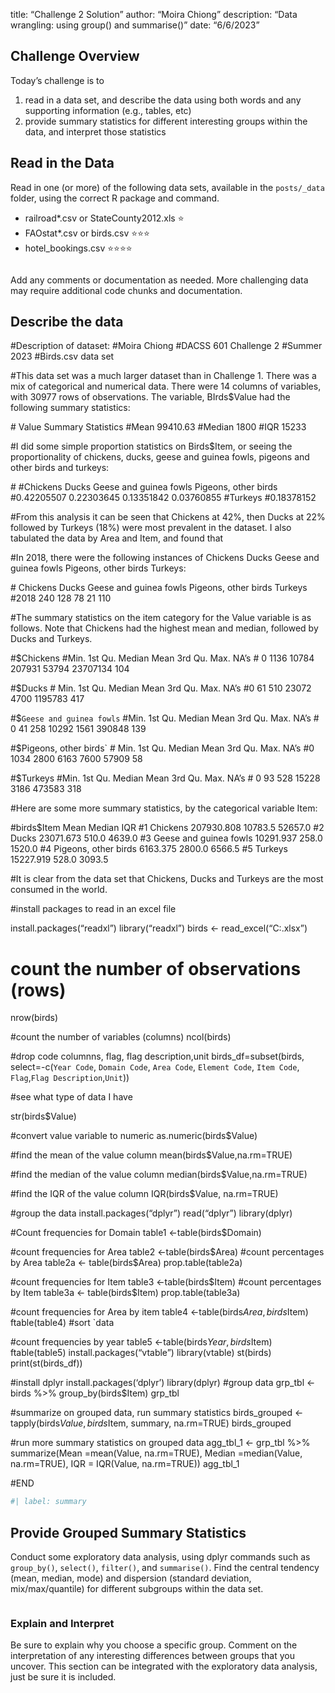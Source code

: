 title: "Challenge 2 Solution"
author: "Moira Chiong"
description: "Data wrangling: using group() and summarise()"
date: "6/6/2023"

## Challenge Overview

Today's challenge is to

1)  read in a data set, and describe the data using both words and any supporting information (e.g., tables, etc)
2)  provide summary statistics for different interesting groups within the data, and interpret those statistics

## Read in the Data

Read in one (or more) of the following data sets, available in the `posts/_data` folder, using the correct R package and command.

-   railroad\*.csv or StateCounty2012.xls ⭐
-   FAOstat\*.csv or birds.csv ⭐⭐⭐
-   hotel_bookings.csv ⭐⭐⭐⭐

```r

```

Add any comments or documentation as needed. More challenging data may require additional code chunks and documentation.

## Describe the data
#Description of dataset:
#Moira Chiong
#DACSS 601 Challenge 2
#Summer 2023
#Birds.csv data set

#This data set was a much larger dataset than in Challenge 1. There was a mix of categorical and numerical data. There were 14 columns of variables, with 30977 rows of observations. The variable, BIrds$Value had the following summary statistics:
  
 # Value Summary Statistics
#Mean 99410.63
#Median 1800
#IQR 15233

#I did some simple proportion statistics on Birds$Item, or seeing the proportionality of chickens, ducks, geese and guinea fowls, pigeons and other birds and turkeys:
  
  
 # 
  #Chickens                  Ducks Geese and guinea fowls   Pigeons, other birds 
#0.42205507             0.22303645             0.13351842             0.03760855 
#Turkeys 
#0.18378152 

#From this analysis it can be seen that Chickens at 42%, then Ducks at 22% followed by Turkeys (18%) were most prevalent in the dataset. I also tabulated the data by Area and Item, and found that 

#In 2018, there were the following instances of Chickens Ducks Geese and guinea fowls Pigeons, other birds Turkeys:
  
 # Chickens Ducks Geese and guinea fowls Pigeons, other birds Turkeys 
#2018       240   128                     78                   21     110


#The summary statistics on the item category for the Value variable is as follows. Note that Chickens had the highest mean and median, followed by Ducks and Turkeys.

#$Chickens
#Min.  1st Qu.   Median     Mean  3rd Qu.     Max.     NA's 
 #      0     1136    10784   207931    53794 23707134      104 

#$Ducks
 #  Min. 1st Qu.  Median    Mean 3rd Qu.    Max.    NA's 
#0      61     510   23072    4700 1195783     417 

#$`Geese and guinea fowls`
#Min. 1st Qu.  Median    Mean 3rd Qu.    Max.    NA's 
#     0      41     258   10292    1561  390848     139 

#$Pigeons, other birds`
 #  Min. 1st Qu.  Median    Mean 3rd Qu.    Max.    NA's 
#0    1034    2800    6163    7600   57909      58 

#$Turkeys
#Min. 1st Qu.  Median    Mean 3rd Qu.    Max.    NA's 
 #     0      93     528   15228    3186  473583     318 

#Here are some more summary statistics, by the categorical variable Item:

#birds$Item       Mean  Median     IQR
#1               Chickens 207930.808 10783.5 52657.0
#2                  Ducks  23071.673   510.0  4639.0
#3 Geese and guinea fowls  10291.937   258.0  1520.0
#4   Pigeons, other birds   6163.375  2800.0  6566.5
#5                Turkeys  15227.919   528.0  3093.5

#It is clear from the data set that Chickens, Ducks and Turkeys are the most consumed in the world.

#install packages to read in an excel file

install.packages("readxl") 
library("readxl")
birds <- read_excel("C:\Users\chion\OneDrive\Desktop\DACSS 601\Challenge 2\birds.xlsx")

# count the number of observations (rows)
nrow(birds)

#count the number of variables (columns)
ncol(birds)

#drop code columnns, flag, flag description,unit
birds_df=subset(birds, select=-c(`Year Code`, `Domain Code`, `Area Code`, `Element Code`, `Item Code`, `Flag`,`Flag Description`,`Unit`))

#see what type of data I have

str(birds$Value)

#convert value variable to numeric
as.numeric(birds$Value)


#find the mean of the value column
mean(birds$Value,na.rm=TRUE)


#find the median of the value column
median(birds$Value,na.rm=TRUE)


#find the IQR of the value column
IQR(birds$Value, na.rm=TRUE)

#group the data
install.packages("dplyr")
read("dplyr")
library(dplyr)

#Count frequencies for Domain
table1 <-table(birds$Domain)


#count frequencies for Area
table2 <-table(birds$Area)
#count percentages by Area
table2a <- table(birds$Area)
prop.table(table2a)



#count frequencies for Item
table3 <-table(birds$Item)
#count percentages by Item
table3a <- table(birds$Item)
prop.table(table3a)

#count frequencies for Area by item
table4 <-table(birds$Area, birds$Item)
ftable(table4)
#sort `data

#count frequencies by year
table5 <-table(birds$Year, birds$Item)
ftable(table5)
install.packages("vtable")
library(vtable)
st(birds)
print(st(birds_df))

#install dplyr
install.packages('dplyr')
library(dplyr)
#group data 
grp_tbl <- birds %>%
group_by(birds$Item)
grp_tbl

#summarize on grouped data, run summary statistics
birds_grouped <-tapply(birds$Value, birds$Item, summary, na.rm=TRUE)
birds_grouped

#run more summary statistics on grouped data
agg_tbl_1 <- grp_tbl %>%
summarize(Mean =mean(Value, na.rm=TRUE), Median =median(Value, na.rm=TRUE), IQR = IQR(Value, na.rm=TRUE))
agg_tbl_1

#END

```r
#| label: summary

```

## Provide Grouped Summary Statistics

Conduct some exploratory data analysis, using dplyr commands such as `group_by()`, `select()`, `filter()`, and `summarise()`. Find the central tendency (mean, median, mode) and dispersion (standard deviation, mix/max/quantile) for different subgroups within the data set.

```r

```

### Explain and Interpret

Be sure to explain why you choose a specific group. Comment on the interpretation of any interesting differences between groups that you uncover. This section can be integrated with the exploratory data analysis, just be sure it is included.
